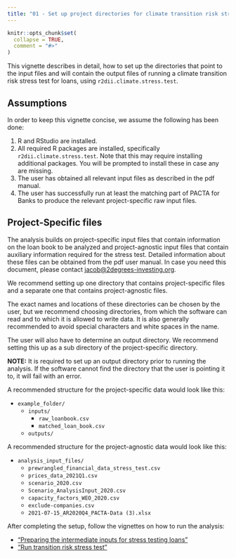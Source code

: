 ```yaml
---
title: "01 - Set up project directories for climate transition risk stress test"
---
```


```r
knitr::opts_chunk$set(
  collapse = TRUE,
  comment = "#>"
)
```

This vignette describes in detail, how to set up the directories that point to
the input files and will contain the output files of running a climate
transition risk stress test for loans, using `r2dii.climate.stress.test`.

## Assumptions

In order to keep this vignette concise, we assume the following has been done:

1. R and RStudio are installed.
2. All required R packages are installed, specifically
`r2dii.climate.stress.test`. Note that this may require installing additional
packages. You will be prompted to install these in case any are missing.
1. The user has obtained all relevant input files as described in the pdf manual.
1. The user has successfully run at least the matching part of PACTA for Banks
to produce the relevant project-specific raw input files.

## Project-Specific files

The analysis builds on project-specific input files that contain information on
the loan book to be analyzed and project-agnostic input files that contain
auxiliary information required for the stress test. Detailed information about
these files can be obtained from the pdf user manual. In case you need this
document, please contact <jacob@2degrees-investing.org>.

We recommend setting up one directory that contains project-specific files and
a separate one that contains project-agnostic files.

The exact names and locations of these directories can be chosen by the user,
but we recommend choosing directories, from which the software can read and to
which it is allowed to write data. It is also generally recommended to avoid
special characters and white spaces in the name.

The user will also have to determine an output directory. We recommend setting
this up as a sub directory of the project-specific directory.

**NOTE:** It is required to set up an output directory prior to running the
analysis. If the software cannot find the directory that the user is pointing it
to, it will fail with an error.

A recommended structure for the project-specific data would look like this:

* `example_folder/`
    * `inputs/`
        * `raw_loanbook.csv`
        * `matched_loan_book.csv`
    * `outputs/`

A recommended structure for the project-agnostic data would look like this:

* `analysis_input_files/`
    * `prewrangled_financial_data_stress_test.csv`
    * `prices_data_2021Q1.csv`
    * `scenario_2020.csv`
    * `Scenario_AnalysisInput_2020.csv`
    * `capacity_factors_WEO_2020.csv`
    * `exclude-companies.csv`
    * `2021-07-15_AR2020Q4_PACTA-Data (3).xlsx`

After completing the setup, follow the vignettes on how to run the analysis:

* ["Preparing the intermediate inputs for stress testing loans"](https://2degreesinvesting.github.io/r2dii.climate.stress.test/articles/articles/02-prepare-loans-inputs.html)
* ["Run transition risk stress test"](https://2degreesinvesting.github.io/r2dii.climate.stress.test/articles/articles/03-run-stress-test.html)
